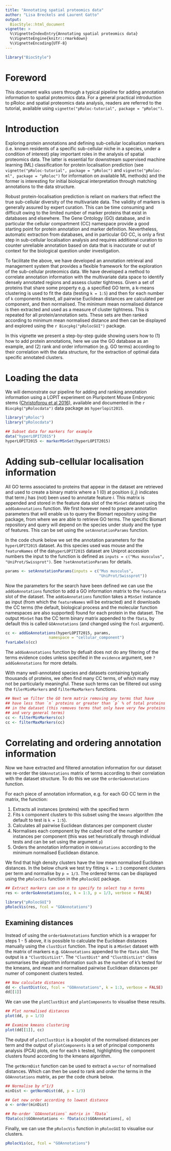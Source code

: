 ```yaml
--- 
title: "Annotating spatial proteomics data" 
author: "Lisa Breckels and Laurent Gatto" 
output:  
  BiocStyle::html_document
vignette: >
  %\VignetteIndexEntry{Annotating spatial proteomics data} 
  %\VignetteEngine{knitr::rmarkdown}
  %\VignetteEncoding{UTF-8}
---
```


```r
library("BiocStyle")
```
# Foreword

This document walks users through a typical pipeline for adding
annotation information to spatial proteomics data. For a general
practical introduction to pRoloc and spatial proteomics data analysis,
readers are referred to the tutorial, available using
`vignette("pRoloc-tutorial", package = "pRoloc")`.

# Introduction

Exploring protein annotations and defining sub-cellular localisation
markers (i.e. known residents of a specific sub-cellular niche in a
species, under a condition of interest) play important roles in the
analysis of spatial proteomics data. The latter is essential for
downstream supervised machine learning (ML) classification for protein
localisation prediction (see `vignette("pRoloc-tutorial", package =
"pRoloc")` and `vignette("pRoloc-ml", package = "pRoloc")` for
information on available ML methods) and the former is interesting for
initial biological interpretation through matching annotations to the
data structure.

Robust protein-localisation prediction is reliant on markers that
reflect the true sub-cellular diversity of the multivariate data. The
validity of markers is generally assured by expert curation. This can
be time consuming and difficult owing to the limited number of marker
proteins that exist in databases and elsewhere. The Gene Ontology (GO)
database, and in particular the cellular compartment (CC) namespace
provide a good starting point for protein annotation and marker
definition. Nevertheless, automatic extraction from databases, and in
particular GO CC, is only a first step in sub-cellular localisation
analysis and requires additional curation to counter unreliable
annotation based on data that is inaccurate or out of context for the
biological question under investigation.

To facilitate the above, we have developed an annotation retrieval and
management system that provides a flexible framework for the
exploration of the sub-cellular proteomics data. We have developed a
method to correlate annotation information with the multivariate data
space to identify densely annotated regions and assess cluster
tightness. Given a set of proteins that share some property e.g. a
specified GO term, a k-means clustering is used to fit the data
(testing `k = 1:5`) and then for each number of `k` components tested,
all pairwise Euclidean distances are calculated per component, and
then normalised. The minimum mean normalised distance is then
extracted and used as a measure of cluster tightness. This is repeated
for all protein/annotation sets. These sets are then ranked according
to minimum mean normalised distance and then can be displayed and
explored using the `r Biocpkg("pRolocGUI")` package.

In this vignette we present a step-by-step guide showing users how to
(1) how to add protein annotations, here we use the GO database as an
example, and (2) rank and order information (e.g. GO terms) according
to their correlation with the data structure, for the extraction of
optimal data specific annotated clusters.

# Loading the data 

We will demonstrate our pipeline for adding and ranking annotation
information using a LOPIT experiment on Pluripotent Mouse Embryonic
stems
([Christoforou et al 2016](http://www.nature.com/ncomms/2016/160112/ncomms9992/full/ncomms9992.html)),
available and documented in the `r Biocpkg("pRolocdata")` data package
as `hyperlopit2015`.

```r
library("pRoloc")
library("pRolocdata")

## Subset data for markers for example
data("hyperLOPIT2015")
hyperLOPIT2015 <- markerMSnSet(hyperLOPIT2015)
```

# Adding sub-cellular localisation information

All GO terms associated to proteins that appear in the dataset are
retrieved and used to create a binary matrix where a 1 (0) at position
$(i,j)$ indicates that term $j$ has (not) been used to annotate
feature $i$. This matrix is appended and stored in the feature data
slot of the `MSnSet` dataset using the `addGoAnnotations` function. We
first however need to prepare annotation parameters that will enable
us to query the Biomart repository using the \Biocpkg{biomaRt}
package, from where we are able to retrieve GO terms. The specific
Biomart repository and query will depend on the species under study
and the type of features. This can be set using the
`setAnnotationParams` function.

In the code chunk below we set the annotation parameters for the
`hyperLOPIT2015` dataset. As this species used was mouse and the
`featureNames` of the da`hyperLOPIT2015` dataset are Uniprot accession
numbers the input to the function is defined as `inputs = c("Mus
musculus", "UniProt/Swissprot")`. See `?setAnnotationParams` for
details.

```r
params <- setAnnotationParams(inputs = c("Mus musculus", 
                                         "UniProt/Swissprot"))
```

Now the parameters for the search have been defined we can use the
`addGoAnnotations` function to add a GO information matrix to the
`featureData` slot of the dataset. The `addGoAnnotations` function
takes a `MSnSet` instance as input (from which the `featureNames` will
be extracted) and it downloads the CC terms (the default, biological
process and the molecular function namespaces are also supported)
found for each protein in the dataset. The output `MSnSet` has the CC
term binary matrix appended to the `fData`, by default this is called
`GOAnnotations` (and changed using the `fcol` argument).

```r
cc <- addGoAnnotations(hyperLOPIT2015, params, 
                   namespace = "cellular_component")
fvarLabels(cc)
```

The `addGoAnnotations` function by defualt does not do any filtering
of the terms evidence codes unless specified in the `evidence`
argument, see `?addGoAnnotations` for more details.

With many well-annotated species and datasets containing typically
thousands of proteins, we often find many CC terms, of which many may
not be particularly meaningful. These such terms can be filtered out
using the `filerMinMarkers` and `filterMaxMarkers` functions.

```r
## Next we filter the GO term matrix removing any terms that have
## have less than `n` proteins or greater than `p` % of total proteins 
## in the dataset (this removes terms that only have very few proteins 
## and very general terms)
cc <- filterMinMarkers(cc)
cc <- filterMaxMarkers(cc)
```

# Correlating and ordering annotation information

Now we have extracted and filtered annotation information for our
dataset we re-order the `GOAnnotations` matrix of terms according to
their correlation with the dataset structure. To do this we use the
`orderGoAnnotations` function.

For each piece of annotation information, e.g. for each GO CC term in
the matrix, the function:

1. Extracts all instances (proteins) with the specified term
2. Fits `k` component clusters to this subset using the `kmeans`
   algorithm (the default to test is `k = 1:5`).
3. Calculates all pairwise Euclidean distances per component cluster
4. Normalises each component by the cubed root of the number of
   instances per component (this was set heuristically through
   individual tests and can be set using the argument `p`)
5. Orders the annotation information in `GOAnnotations` according to
   the minimum normalised Euclidean distance.

We find that high density clusters have the low mean normalised
Euclidean distances. In the below chunk we test try fitting `k = 1:3`
component clusters per term and normalise by `p = 1/3`. The ordered
terms can be displayed using the `pRolocVis` function in the
`pRolocGUI` package.

```r
## Extract markers can use n to specify to select top n terms
res <- orderGoAnnotations(cc, k = 1:3, p = 1/3, verbose = FALSE)
```

```r
library("pRolocGUI")
pRolocVis(res, fcol = "GOAnnotations")
```

## Examining distances

Instead of using the `orderGoAnnotations` function which is a wrapper
for steps 1 - 5 above, it is possible to calculate the Euclidean
distances manually using the `clustDist` function. The input is a
`MSnSet` dataset with the matrix of markers e.g. `GOAnnotations`
appended to the `fData` slot. The output is a `"ClustDistList"`. The
`"ClustDist"` and `"ClustDistList"` class summarises the algorithm
information such as the number of k's tested for the kmeans, and mean
and normalised pairwise Euclidean distances per numer of component
clusters tested.

```r
## Now calculate distances
dd <- clustDist(cc, fcol = "GOAnnotations", k = 1:3, verbose = FALSE)
dd[[1]]
```

We can use the `plotClustDist` and `plotComponents` to visualise these results. 

```r
## Plot normalised distances 
plot(dd, p = 1/3)

## Examine kmeans clustering
plot(dd[[1]], cc)
```

The output of `plotClustDist` is a boxplot of the normalised distances
per term and the output of `plotComponents` is a set of principal
components analysis (PCA) plots, one for each `k` tested, highlighting
the component clusters found according to the kmeans algorithm.

The `getNormDist` function can be used to extract a `vector` of
normalised distances. Which can then be used to rank and order the
terms in the `GOAnnotations` matrix, as per the code chunk below.

```r
## Normalise by n^1/3
minDist <- getNormDist(dd, p = 1/3)

## Get new order according to lowest distance
o <- order(minDist)

## Re-order `GOAnnotations` matrix in `fData`
fData(cc)$GOAnnotations <- fData(cc)$GOAnnotations[, o]
```

Finally, we can use the `pRolocVis` function in `pRolocGUI` to
visualise our clusters.

```r
pRolocVis(cc, fcol = "GOAnnotations")
```

